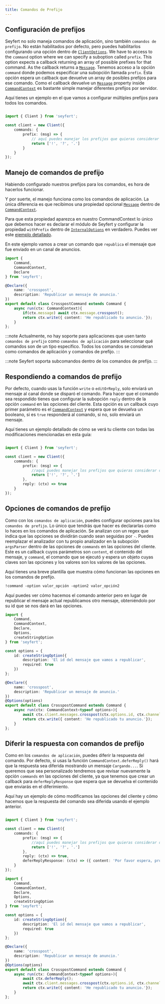 ```yaml
---
title: Comandos de Prefijo
---
```



## Configuración de prefijos

Seyfert no solo maneja comandos de aplicación, sino también `comandos de prefijo`. No están habilitados por defecto, pero puedes habilitarlos configurando una opción dentro de [`ClientOptions`](https://github.com/tiramisulabs/seyfert/blob/455ed12b0ebcb3ddf55bc8b3274b0ce904becc62/src/client/client.ts#L230). We have to access to the `command` option where we can specify a suboption called `prefix`. This option expects a callback returning an array of possible prefixes for that command. As the callback returns a [`Message`](https://github.com/tiramisulabs/seyfert/blob/455ed12b0ebcb3ddf55bc8b3274b0ce904becc62/src/structures/Message.ts#L123). Tenemos acceso a la opción `command` donde podemos especificar una subopción llamada `prefix`. Esta opción espera un callback que devuelve un array de posibles prefijos para ese comando. Como el callback devuelve un [`Message`](https://github.com/tiramisulabs/seyfert/blob/455ed12b0ebcb3ddf55bc8b3274b0ce904becc62/src/structures/Message.ts#L123) property inside [`CommandContext`](https://github.com/tiramisulabs/seyfert/blob/455ed12b0ebcb3ddf55bc8b3274b0ce904becc62/src/commands/applications/chatcontext.ts#L24) es bastante simple manejar diferentes prefijos por servidor.

Aquí tienes un ejemplo en el que vamos a configurar múltiples prefijos para todos los comandos.

```ts showLineNumbers copy ins={4-9} wrap

import { Client } from 'seyfert';

const client = new Client({
    commands: {
        prefix: (msg) => {
            // aquí puedes manejar los prefijos que quieras considerar dependiendo de los datos del mensaje.
            return ['!', '?', '.']
        }
    }
});

```


## Manejo de comandos de prefijo

Habiendo configurado nuestros prefijos para los comandos, es hora de hacerlos funcionar.

Y por suerte, el manejo funciona como los comandos de aplicación. La única diferencia es que recibimos una propiedad opcional [`Message`](https://github.com/tiramisulabs/seyfert/blob/455ed12b0ebcb3ddf55bc8b3274b0ce904becc62/src/structures/Message.ts#L123) dentro de [`CommandContext`](https://github.com/tiramisulabs/seyfert/blob/455ed12b0ebcb3ddf55bc8b3274b0ce904becc62/src/commands/applications/chatcontext.ts#L24).

Para que esta propiedad aparezca en nuestro CommandContext lo único que debemos hacer es declarar el módulo de Seyfert y configurar la propiedad `withPrefix` dentro de [`InternalOptions`](https://github.com/tiramisulabs/seyfert/blob/455ed12b0ebcb3ddf55bc8b3274b0ce904becc62/src/commands/applications/shared.ts#L11) en verdadero. Puedes ver este [ejemplo detallado](/guides/declare-module#internal-options).


En este ejemplo vamos a crear un comando que `republica` el mensaje que fue enviado en un canal de anuncios.

```ts showLineNumbers copy
import { 
    Command,
    CommandContext,
    Declare
} from 'seyfert';

@Declare({
    name: 'crosspost',
    description: 'Republicar un mensaje de anuncio.'
})
export default class CrosspostCommand extends Command {
    async run(ctx: CommandContext){
        if(ctx.message) await ctx.message.crosspost();
        return ctx.write({ content: 'He republicado tu anuncio.'});
    }
};
```

:::note
Actualmente, no hay soporte para aplicaciones que usen tanto `comandos de prefijo` como `comandos de aplicación` para seleccionar qué comandos son de un tipo específico. Todos los comandos se consideran como comandos de aplicación y comandos de prefijo.
:::

:::note
Seyfert soporta subcomandos dentro de los comandos de prefijo.
:::

## Respondiendo a comandos de prefijo

Por defecto, cuando usas la función `write` o `editOrReply`, solo enviará un mensaje al canal donde se disparó el comando. Para hacer que el comando sea respondido tienes que configurar la subopción `reply` dentro de la opción `command` en las opciones del cliente. Esta opción es un callback cuyo primer parámetro es el [`CommandContext`](https://github.com/tiramisulabs/seyfert/blob/455ed12b0ebcb3ddf55bc8b3274b0ce904becc62/src/commands/applications/chatcontext.ts#L24) y espera que se devuelva un booleano, si es `true` responderá al comando, si no, solo enviará un mensaje.

Aquí tienes un ejemplo detallado de cómo se verá tu cliente con todas las modificaciones mencionadas en esta guía:

```ts showLineNumbers copy ins={9} wrap

import { Client } from 'seyfert';

const client = new Client({
    commands: {
        prefix: (msg) => {
            //aquí puedes manejar los prefijos que quieras considerar dependiendo de los datos del mensaje.
            return ['!', '?', '.']
        },
        reply: (ctx) => true
    }
});

```

## Opciones de comandos de prefijo

Como con los `comandos de aplicación`, puedes configurar opciones para los `comandos de prefijo`. Lo único que tendrás que hacer es declararlas como lo haces en los comandos de aplicación. Se analizan con un regex que indica que las opciones se dividirán cuando sean seguidas por `-`. Puedes reemplazar el analizador con tu propio analizador en la subopción `argsParser` dentro de las opciones de `commands` en las opciones del cliente. Este es un callback cuyos parámetros son `content`, el contenido del mensaje, y `command`, el comando que se ejecutó y espera un objeto cuyas claves son las opciones y los valores son los valores de las opciones.

Aquí tienes una breve plantilla que muestra cómo funcionan las opciones en los comandos de prefijo.

```txt hideLineNumbers title="Plantilla de Comando de Prefijo"
!command -option valor_opción -option2 valor_opción2
```


Aquí puedes ver cómo hacemos el comando anterior pero en lugar de republicar el mensaje actual republicamos otro mensaje, obteniéndolo por su id que se nos dará en las opciones.

```ts showLineNumbers copy
import { 
    Command,
    CommandContext,
    Declare,
    Options,
    createStringOption
} from 'seyfert';

const options = {
    id: createStringOption({
        description: 'El id del mensaje que vamos a republicar',
        required: true
    })
};

@Declare({
    name: 'crosspost',
    description: 'Republicar un mensaje de anuncio.'
})
@Options(options)
export default class CrosspostCommand extends Command {
    async run(ctx: CommandContext<typeof options>){
        await ctx.client.messages.crosspost(ctx.options.id, ctx.channelId);
        return ctx.write({ content: 'He republicado tu anuncio.'});
    }
};
```

## Diferir la respuesta con comandos de prefijo

Como en los `comandos de aplicación`, puedes diferir la respuesta del comando. Por defecto, si usas la función `CommandContext.deferReply()` hará que la respuesta sea diferida mostrando un mensaje `Cargando...`. Si queremos que sea personalizado tendremos que revisar nuevamente la opción `commands` en las opciones del cliente, ya que tenemos que crear un callback para `deferReplyResponse` que espera que se devuelva el contenido que enviarás en el diferimiento.

Aquí hay un ejemplo de cómo modificamos las opciones del cliente y cómo hacemos que la respuesta del comando sea diferida usando el ejemplo anterior.

<Tabs>
<TabItem label='index.ts'>

```ts showLineNumbers copy ins={10} wrap

import { Client } from 'seyfert';

const client = new Client({
    commands: {
        prefix: (msg) => {
            //aquí puedes manejar los prefijos que quieras considerar dependiendo de los datos del mensaje.
            return ['!', '?', '.']
        },
        reply: (ctx) => true,
        deferReplyResponse: (ctx) => ({ content: 'Por favor espera, procesando tu solicitud...' })
    }
});

```
</TabItem>
<TabItem label='command.ts'>

```ts showLineNumbers copy
import { 
    Command,
    CommandContext,
    Declare,
    Options,
    createStringOption
} from 'seyfert';

const options = {
    id: createStringOption({
        description: 'El id del mensaje que vamos a republicar',
        required: true
    })
};

@Declare({
    name: 'crosspost',
    description: 'Republicar un mensaje de anuncio.'
})
@Options(options)
export default class CrosspostCommand extends Command {
    async run(ctx: CommandContext<typeof options>){
        await ctx.deferReply();
        await ctx.client.messages.crosspost(ctx.options.id, ctx.channelId);
        return ctx.write({ content: 'He republicado tu anuncio.'});
    }
};
```
</TabItem>
</Tabs>